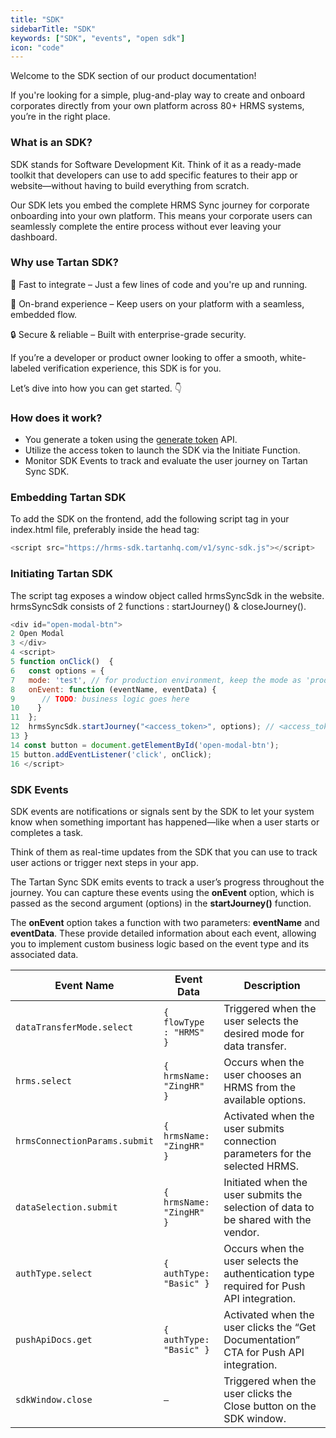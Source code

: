 ```yaml
---
title: "SDK"
sidebarTitle: "SDK"
keywords: ["SDK", "events", "open sdk"]
icon: "code" 
---
```



Welcome to the SDK section of our product documentation!

If you're looking for a simple, plug-and-play way to create and onboard corporates directly from your own platform across 80+ HRMS systems, you’re in the right place.

### What is an SDK?
SDK stands for Software Development Kit. Think of it as a ready-made toolkit that developers can use to add specific features to their app or website—without having to build everything from scratch.

Our SDK lets you embed the complete HRMS Sync journey for corporate onboarding into your own platform. This means your corporate users can seamlessly complete the entire process without ever leaving your dashboard.

### Why use Tartan SDK?
🚀 Fast to integrate – Just a few lines of code and you're up and running.

🎯 On-brand experience – Keep users on your platform with a seamless, embedded flow.

🔒 Secure & reliable – Built with enterprise-grade security.


If you’re a developer or product owner looking to offer a smooth, white-labeled verification experience, this SDK is for you.

Let’s dive into how you can get started. 👇

### How does it work?

- You generate a token using the [generate token](/api-reference/sdk/get-sdk-token) API.
- Utilize the access token to launch the SDK via the Initiate Function.
- Monitor SDK Events to track and evaluate the user journey on Tartan Sync SDK.



### Embedding Tartan SDK

To add the SDK on the frontend, add the following script tag in your index.html file, preferably inside the head tag:

```js
<script src="https://hrms-sdk.tartanhq.com/v1/sync-sdk.js"></script>
```

### Initiating Tartan SDK

The script tag exposes a window object called hrmsSyncSdk in the website. hrmsSyncSdk consists of 2 functions : startJourney() & closeJourney().

```js
<div id="open-modal-btn">
2 Open Modal
3 </div>
4 <script>
5 function onClick()  {
6   const options = {
7   mode: 'test', // for production environment, keep the mode as 'prod' or blank
8   onEvent: function (eventName, eventData) {
9      // TODO: business logic goes here
10    }
11  };
12  hrmsSyncSdk.startJourney("<access_token>", options); // <access_token> is the token generated using generate token API.
13 }
14 const button = document.getElementById('open-modal-btn');
15 button.addEventListener('click', onClick);
16 </script>
```

### SDK Events
SDK events are notifications or signals sent by the SDK to let your system know when something important has happened—like when a user starts or completes a task.  

Think of them as real-time updates from the SDK that you can use to track user actions or trigger next steps in your app.   

The Tartan Sync SDK emits events to track a user’s progress throughout the journey. You can capture these events using the **onEvent** option, which is passed as the second argument (options) in the **startJourney()** function.

The **onEvent** option takes a function with two parameters: **eventName** and **eventData**. These provide detailed information about each event, allowing you to implement custom business logic based on the event type and its associated data.


| **Event Name**                | **Event Data**            | **Description**                                                                         |
| ----------------------------- | ------------------------ | --------------------------------------------------------------------------------------- |
| `dataTransferMode.select`     |   `{ flowType : "HRMS"  }`              | Triggered when the user selects the desired mode for data transfer.         |
| `hrms.select`                 | `{ hrmsName: "ZingHR" }`    | Occurs when the user chooses an HRMS from the available options.                        |
| `hrmsConnectionParams.submit` | `{ hrmsName: "ZingHR" }`   | Activated when the user submits connection parameters for the selected HRMS.            |
| `dataSelection.submit`        | `{ hrmsName: "ZingHR" }`    | Initiated when the user submits the selection of data to be shared with the vendor.     |
| `authType.select`             | `{ authType: "Basic" }`     | Occurs when the user selects the authentication type required for Push API integration. |
| `pushApiDocs.get`             | `{ authType: "Basic" }`    | Activated when the user clicks the “Get Documentation” CTA for Push API integration.    |
| `sdkWindow.close`             | `–`                         | Triggered when the user clicks the Close button on the SDK window.                      |

